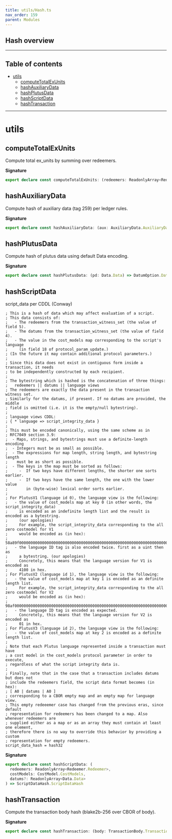 ```yaml
---
title: utils/Hash.ts
nav_order: 159
parent: Modules
---
```


## Hash overview

---

<h2 className="text-delta">Table of contents</h2>

- [utils](#utils)
  - [computeTotalExUnits](#computetotalexunits)
  - [hashAuxiliaryData](#hashauxiliarydata)
  - [hashPlutusData](#hashplutusdata)
  - [hashScriptData](#hashscriptdata)
  - [hashTransaction](#hashtransaction)

---

# utils

## computeTotalExUnits

Compute total ex_units by summing over redeemers.

**Signature**

```ts
export declare const computeTotalExUnits: (redeemers: ReadonlyArray<Redeemer.Redeemer>) => Redeemer.ExUnits
```

## hashAuxiliaryData

Compute hash of auxiliary data (tag 259) per ledger rules.

**Signature**

```ts
export declare const hashAuxiliaryData: (aux: AuxiliaryData.AuxiliaryData) => AuxiliaryDataHash.AuxiliaryDataHash
```

## hashPlutusData

Compute hash of plutus data using default Data encoding.

**Signature**

```ts
export declare const hashPlutusData: (pd: Data.Data) => DatumOption.DatumHash
```

## hashScriptData

script_data per CDDL (Conway)

```
; This is a hash of data which may affect evaluation of a script.
; This data consists of:
;   - The redeemers from the transaction_witness_set (the value of field 5).
;   - The datums from the transaction_witness_set (the value of field 4).
;   - The value in the cost_models map corresponding to the script's language
;     (in field 18 of protocol_param_update.)
; (In the future it may contain additional protocol parameters.)
;
; Since this data does not exist in contiguous form inside a transaction, it needs
; to be independently constructed by each recipient.
;
; The bytestring which is hashed is the concatenation of three things:
;   redeemers || datums || language views
; The redeemers are exactly the data present in the transaction witness set.
; Similarly for the datums, if present. If no datums are provided, the middle
; field is omitted (i.e. it is the empty/null bytestring).
;
; language views CDDL:
; { * language => script_integrity_data }
;
; This must be encoded canonically, using the same scheme as in
; RFC7049 section 3.9:
;  - Maps, strings, and bytestrings must use a definite-length encoding
;  - Integers must be as small as possible.
;  - The expressions for map length, string length, and bytestring length
;    must be as short as possible.
;  - The keys in the map must be sorted as follows:
;     -  If two keys have different lengths, the shorter one sorts earlier.
;     -  If two keys have the same length, the one with the lower value
;        in (byte-wise) lexical order sorts earlier.
;
; For PlutusV1 (language id 0), the language view is the following:
;   - the value of cost_models map at key 0 (in other words, the script_integrity_data)
;     is encoded as an indefinite length list and the result is encoded as a bytestring.
;     (our apologies)
;     For example, the script_integrity_data corresponding to the all zero costmodel for V1
;     would be encoded as (in hex):
;     58a89f00000000000000000000000000000000000000000000000000000000000000000000000000000000000000000000000000000000000000000000000000000000000000000000000000000000000000000000000000000000000000000000000000000000000000000000000000000000000000000000000000000000000000000000000000000000000000000000000000000000000000000000000000000000000000000000ff
;   - the language ID tag is also encoded twice. first as a uint then as
;     a bytestring. (our apologies)
;     Concretely, this means that the language version for V1 is encoded as
;     4100 in hex.
; For PlutusV2 (language id 1), the language view is the following:
;   - the value of cost_models map at key 1 is encoded as an definite length list.
;     For example, the script_integrity_data corresponding to the all zero costmodel for V2
;     would be encoded as (in hex):
;     98af0000000000000000000000000000000000000000000000000000000000000000000000000000000000000000000000000000000000000000000000000000000000000000000000000000000000000000000000000000000000000000000000000000000000000000000000000000000000000000000000000000000000000000000000000000000000000000000000
;   - the language ID tag is encoded as expected.
;     Concretely, this means that the language version for V2 is encoded as
;     01 in hex.
; For PlutusV3 (language id 2), the language view is the following:
;   - the value of cost_models map at key 2 is encoded as a definite length list.
;
; Note that each Plutus language represented inside a transaction must have
; a cost model in the cost_models protocol parameter in order to execute,
; regardless of what the script integrity data is.
;
; Finally, note that in the case that a transaction includes datums but does not
; include the redeemers field, the script data format becomes (in hex):
; [ A0 | datums | A0 ]
; corresponding to a CBOR empty map and an empty map for language view.
; This empty redeeemer case has changed from the previous eras, since default
; representation for redeemers has been changed to a map. Also whenever redeemers are
; supplied either as a map or as an array they must contain at least one element,
; therefore there is no way to override this behavior by providing a custom
; representation for empty redeemers.
script_data_hash = hash32
```

**Signature**

```ts
export declare const hashScriptData: (
  redeemers: ReadonlyArray<Redeemer.Redeemer>,
  costModels: CostModel.CostModels,
  datums?: ReadonlyArray<Data.Data>
) => ScriptDataHash.ScriptDataHash
```

## hashTransaction

Compute the transaction body hash (blake2b-256 over CBOR of body).

**Signature**

```ts
export declare const hashTransaction: (body: TransactionBody.TransactionBody) => TransactionHash.TransactionHash
```
